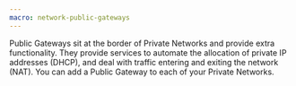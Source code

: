 ```yaml
---
macro: network-public-gateways
---
```


Public Gateways sit at the border of Private Networks and provide extra functionality. They provide services to automate the allocation of private IP addresses (DHCP), and deal with traffic entering and exiting the network (NAT). You can add a Public Gateway to each of your Private Networks.